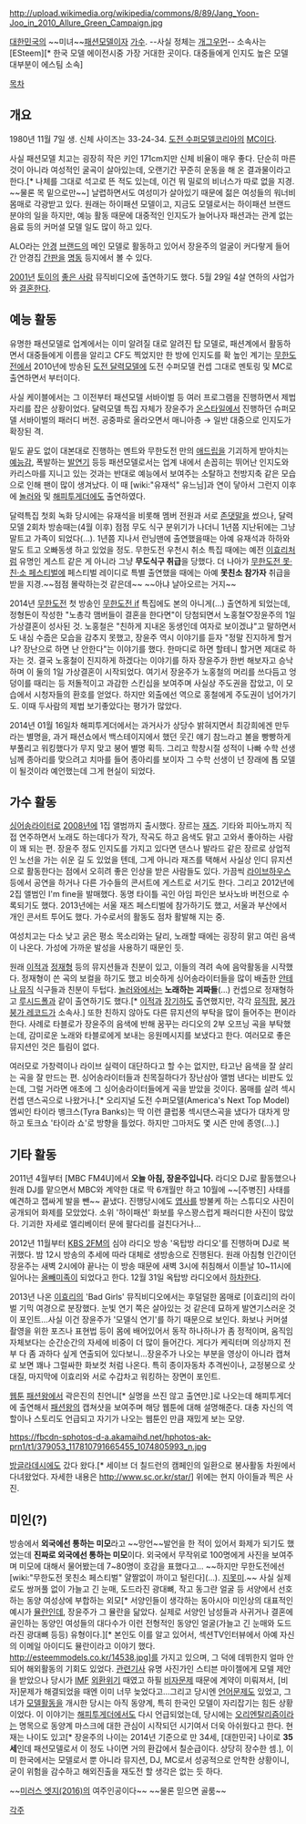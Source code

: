 http://upload.wikimedia.org/wikipedia/commons/8/89/Jang_Yoon-Joo_in_2010_Allure_Green_Campaign.jpg

[[대한민국]]의 ~~미녀~~[[패션모델]]이자 [[가수]]. --사실 정체는 [[개그우먼]]--
소속사는 [ESteem][* 한국 모델 에이전시중 가장 거대한 곳이다. 대중들에게 인지도 높은 모델 대부분이 에스팀 소속]

[[목차]]
== 개요 == 
1980년 11월 7일 생. 신체 사이즈는 33-24-34. [[도전 수퍼모델코리아]]의 [[MC]]이다. 

사실 패션모델 치고는 굉장히 작은 키인 171cm지만 신체 비율이 매우 좋다. 단순히 마른 것이 아니라 여성적인 굴곡이 살아있는데, 오랜기간 꾸준히 운동을 해 온 결과물이라고 한다.[* 나체를 그대로 석고로 뜬 적도 있는데, 이건 뭐 밀로의 비너스가 따로 없을 지경. ~~물론 목 밑으로만~~] 날렵하면서도 여성미가 살아있기 때문에 젊은 여성들의 워너비 몸매로 각광받고 있다. 원래는 하이패션 모델이고, 지금도 모델로서는 하이패션 브랜드 분야의 일을 하지만, 예능 활동 때문에 대중적인 인지도가 늘어나자 패션과는 관계 없는 음료 등의 커머셜 모델 일도 많이 하고 있다.
 
ALO라는 [[안경]] [[브랜드]]의 메인 모델로 활동하고 있어서 장윤주의 얼굴이 커다랗게 들어간 안경집 [[간판]]을 [[명동]] 등지에서 볼 수 있다.

[[2001년]] [[토이]]의 [[좋은 사람]] 뮤직비디오에 출연하기도 했다.
5월 29일 4살 연하의 사업가와 [http://m.entertain.naver.com/read?oid=433&aid=0000008479&gid=999339&cid=1000078 결혼한다].
== 예능 활동 ==
유명한 패션모델로 업계에서는 이미 알려질 대로 알려진 탑 모델로, 패션계에서 활동하면서 대중들에게 이름을 알리고 CF도 찍었지만 한 방에 인지도를 확 높인 계기는 [[무한도전]]에서 2010년에 방송된 [[도전 달력모델]]에 도전 수퍼모델 컨셉 그대로 멘토링 및 MC로 출연하면서 부터이다.

사실 케이블에서는 그 이전부터 패션모델 서바이벌 등 여러 프로그램을 진행하면서 제법 자리를 잡은 상황이었다. 달력모델 특집 자체가 장윤주가 [[온스타일]]에서 진행하던 슈퍼모델 서바이벌의 패러디 버전. 공중파로 올라오면서 매니아층 → 일반 대중으로 인지도가 확장된 격.

밑도 끝도 없이 대본대로 진행하는 멘트와 무한도전 만의 [[애드립]]을 기괴하게 받아치는 [[예능감]], 폭발하는 [[발연기]] 등등 패션모델로서는 업계 내에서 손꼽히는 뛰어난 인지도와 카리스마를 지니고 있는 것과는 반대로 예능에서 보여주는 소탈하고 천방지축 같은 모습으로 인해 팬이 많이 생겨났다. 이 때 [wiki:"유재석" 유느님]과 연이 닿아서 그런지 이후에 [[놀러와]] 및 [[해피투게더]]에도 출연하였다. 

달력특집 첫회 녹화 당시에는 유재석을 비롯해 멤버 전원과 서로 [[존댓말]]을 썼으나, 달력모델 2회차 방송때는(4월 이후) 점점 무도 식구 분위기가 나더니 1년쯤 지난뒤에는 그냥 말트고 가족이 되었다(...). 1년쯤 지나서 런닝맨에 출연했을때는 아예 유재석과 하하와 말도 트고 오빠동생 하고 있었을 정도. 무한도전 우천시 취소 특집 때에는 예전 [[이효리]]처럼 유명인 게스트 같은 게 아니라 그냥 '''무도식구 취급'''을 당했다. 더 나아가 [[무한도전 못·친·소 페스티벌]]에 페스티벌 레이디로 특별 출연했을 때에는 아예 '''못친소 참가자''' 취급을 받을 지경.~~점점 몰락하는것 같은데~~ ~~아냐 날아오르는 거지~~

2014년 [[무한도전]] 첫 방송인 [[무한도전 if]] 특집에도 본의 아니게(…) 출연하게 되었는데, 정형돈이 작성한 "노총각 맴버들이 결혼을 한다면"이 당첨되면서 노홍철♡장윤주의 1일 가상결혼이 성사된 것. 노홍철은 "친하게 지내온 동생인데 여자로 보이겠냐"고 말하면서도 내심 수줍은 모습을 감추지 못했고, 장윤주 역시 이야기를 듣자 "정말 진지하게 할거냐? 장난으로 하면 난 안한다"는 이야기를 했다. 한마디로 하면 할테니 할거면 제대로 하자는 것. 결국 노홍철이 진지하게 하겠다는 이야기를 하자 장윤주가 한번 해보자고 승낙하며 이 둘의 1일 가상결혼이 시작되었다. 여기서 장윤주가 노홍철의 머리를 쓰다듬고 엉덩이를 때리는 등 저돌적이고 과감한 스킨십을 보여주며 사실상 주도권을 잡았고, 이 모습에서 시청자들의 환호를 얻었다. 하지만 외출에선 역으로 홍철에게 주도권이 넘어가기도. 이때 두사람의 제법 보기좋았다는 평가가 많았다.

2014년 01월 16일차 해피투게더에서는 과거사가 상당수 밝혀지면서 최강희에겐 만두라는 별명을, 과거 패션쇼에서 백스테이지에서 했던 웃긴 얘기 참느라고 볼을 빵빵하게 부풀리고 워킹했다가 무지 맞고 붕어 별명 획득. 그리고 학창시절 성적이 나빠 수학 선생님께 종아리를 맞으려고 치마를 들어 종아리를 보이자 그 수학 선생이 넌 장래에 톱 모델이 될것이라 예언했는데 그게 현실이 되었다.

== 가수 활동 ==
[[싱어송라이터]]로 [[2008년]]에 1집 앨범까지 출시했다. 장르는 [[재즈]]. 기타와 피아노까지 직접 연주하면서 노래도 하는데다가 작가, 작곡도 하고 음색도 맑고 고와서 좋아하는 사람이 꽤 되는 편. 장윤주 정도 인지도를 가지고 있다면 댄스나 발라드 같은 장르로 상업적인 노선을 가는 쉬운 길 도 있었을 텐데, 그게 아니라 재즈를 택해서 사실상 인디 뮤지션으로 활동한다는 점에서 오히려 좋은 인상을 받은 사람들도 있다. 가끔씩 [[라이브하우스]] 등에서 공연을 하거나 다른 가수들의 콘서트에 게스트로 서기도 한다. 그리고 2012년에 2집 앨범인 I'm fine을 발매했다. 동명 타이틀 곡인 아임 파인은 보사노바 버전으로 수록되기도 했다. 
2013년에는 서울 재즈 페스티벌에 참가하기도 했고, 서울과 부산에서 개인 콘서트 투어도 했다. 가수로서의 활동도 점차 활발해 지는 중.

{{{#!html
<iframe width="560" height="315" src="//www.youtube.com/embed/k7i6fXlRZ0g" frameborder="0" allowfullscreen></iframe>
}}}
여성치고는 다소 낮고 굵은 평소 목소리와는 달리, 노래할 때에는 굉장히 맑고 여린 음색이 나온다. 가성에 가까운 발성을 사용하기 때문인 듯. 

원래 [[이적]]과 [[정재형]] 등의 뮤지션들과 친분이 있고, 이들의 격려 속에 음악활동을 시작했다. 정재형이 쓴 곡의 보컬을 하기도 했고 비슷하게 싱어송라이터들을 많이 배출한 [[안테나 뮤직]] 식구들과 친분이 두텁다. [[놀러와]]에서는 '''노래하는 괴짜들'''(…) 컨셉으로 정재형하고 [[루시드폴]]과 같이 출연하기도 했다.[* [[이적]]과 [[장기하]]도 출연했지만, 각각 [[뮤직팜]], [[붕가붕가 레코드]]가 소속사.] 또한 친하지 않아도 다른 뮤지션의 부탁을 많이 들어주는 편이라 한다. 사례로 타블로가 장윤주의 음색에 반해 꿈꾸는 라디오의 2부 오프닝 곡을 부탁했는데, 감미로운 노래와 타블로에게 보내는 응원메시지를 보냈다고 한다. 여러모로 좋은 뮤지션인 것은 틀림이 없다.

여러모로 가창력이나 라이브 실력이 대단하다고 할 수는 없지만, 타고난 음색을 잘 살리는 곡을 잘 만드는 편. 싱어송라이터들과 친목질하다가 장난삼아 앨범 낸다는 비판도 있는데, 그럴 거라면 애초에 그 싱어송라이터들에게 곡을 받았을 것이다. 몸매를 살려 섹시컨셉 댄스곡으로 나왔거나.[* 오리지널 도전 수퍼모델(America's Next Top Model) 엠씨인 타이라 뱅크스(Tyra Banks)는 딱 이런 클럽풍 섹시댄스곡을 냈다가 대차게 망하고 토크쇼 '타이라 쇼'로 방향을 틀었다. 하지만 그마저도 몇 시즌 만에 종영(...).]

== 기타 활동 == 
2011년 4월부터 [MBC FM4U]에서 '''오늘 아침, 장윤주입니다.''' 라디오 DJ로 활동했으나 원래 DJ를 맡으면서 MBC와 계약한 대로 딱 6개월만 하고 10월에 ~~[주병진] 사태를 예견하고 잽싸게 발을 뺀~~ 끝냈다. 진행당시에도 [[엽사]]를 방불케 하는 스튜디오 사진이 공개되어 화제를 모았었다. 소위 '하이패션' 화보를 우스꽝스럽게 패러디한 사진이 많았다. 기괴한 자세로 엘리베이터 문에 팔다리를 걸친다거나...

2012년 11월부터 [[KBS 2FM]]의 심야 라디오 방송 '옥탑방 라디오'를 진행하며 DJ로 복귀했다. 밤 12시 방송의 추세에 따라 대체로 생방송으로 진행된다. 원래 아침형 인간이던 장윤주는 새벽 2시에야 끝나는 이 방송 때문에 새벽 3시에 취침해서 이튿날 10~11시에 일어나는 [[올빼미족]]이 되었다고 한다.
12월 31일 옥탑방 라디오에서 [http://m.news.naver.com/read.nhn?mode=LSD&sid1=106&sid2=221&oid=241&aid=0002303116 하차한다].

2013년 나온 [[이효리]]의 'Bad Girls' 뮤직비디오에서는 후덜덜한 몸매로 [이효리]의 라이벌 기믹 여경으로 분장했다. 눈빛 연기 쪽은 살아있는 것 같은데 묘하게 발연기스러운 것이 포인트...사실 이건 장윤주가 '모델식 연기'를 하기 때문으로 보인다. 화보나 커머셜 촬영을 위한 포즈나 표현법 등이 몸에 배어있어서 동작 하나하나가 좀 정적이며, 움직임 자체보다는 순간순간의 자세에 비중이 더 많이 들어간다. 게다가 케릭터며 의상까지 전부 다 좀 과하다 싶게 연출되어 있다보니...장윤주가 나오는 부분을 영상이 아니라 캡쳐로 보면 꽤나 그럴싸한 화보컷 처럼 나온다. 특히 종이자동차 추격씬이나, 교정봉으로 삿대질, 마지막에 이효리와 서로 수갑차고 워킹하는 장면이 포인트.

[[웹툰]] [[패션왕]]에서 곽은진의 친언니[* 실명을 쓰진 않고 출연만.]로 나오는데 해피투게더에 출연해서 [[패션왕]]의 캡쳐샷을 보여주며 해당 웹툰에 대해 설명해준다. 대충 자신의 역할이나 스토리도 언급되고 자기가 나오는 웹툰인 만큼 재밌게 보는 모양.

https://fbcdn-sphotos-d-a.akamaihd.net/hphotos-ak-prn1/t1/379053_117810791665455_1074805993_n.jpg

[[방글라데시]]에도 갔다 왔다.[* 세이브 더 칠드런의 캠페인의 일환으로 봉사활동 차원에서 다녀왔었다. 자세한 내용은 http://www.sc.or.kr/star/] 위에는 현지 아이들과 찍은 사진.
== 미인(?) ==
방송에서 '''외국에선 통하는 미모'''라고 ~~망언~~발언을 한 적이 있어서 화제가 되기도 했었는데 '''진짜로 외국에선 통하는 미모'''이다. 외국에서 무작위로 100명에게 사진을 보여주며 미모에 대해서 물어봤는데 7~80명이 호감을 표했다고... ~~하지만 무한도전에선 [wiki:"무한도전 못친소 페스티벌" 얄짤없이 까이고 털린다](…). [[지못미]].~~ 사실 실제로도 쌍꺼풀 없이 가늘고 긴 눈매, 도드라진 광대뼈, 작고 동그란 얼굴 등 서양에서 선호하는 동양 여성상에 부합하는 외모[* 서양인들이 생각하는 동아시아 미인상의 대표적인 예시가 [[뮬란]]인데, 장윤주가 그 뮬란을 닮았다. 실제로 서양인 남성들과 사귀거나 결혼에 골인하는 동양인 여성들의 대다수가 이런 전형적인 동양인 얼굴(가늘고 긴 눈매와 도드라진 광대뼈 등등) 유형이다.][* 본인도 이를 알고 있어서, 섹션TV인터뷰에서 아예 자신의 이메일 아이디도 뮬란이라고 이야기 했다. http://esteemmodels.co.kr/14538.jpg]를 가지고 있으며, 그 덕에 데뷔한지 얼마 안되어 해외활동의 기회도 있었다. [http://news.naver.com/main/read.nhn?mode=LSD&mid=sec&sid1=106&oid=277&aid=0002421670 관련기사] 유명 사진가인 스티븐 마이젤에게 모델 제안을 받았으나 당시가 [[IMF]] [[외환위기]] 때였고 하필 [[비자]]문제 때문에 계약이 미뤄져서, [비자]문제가 해결되었을 때엔 이미 너무 늦었다고...그리고 당시엔 [[언어]]문제도 있었고, 그녀가 [[모델]]활동을 개시한 당시는 아직 동양계, 특히 한국인 모델이 자리잡기는 힘든 상황이었다. 이 이야기는 [[해피투게더]]에서도 다시 언급되었는데, 당시에는 [[오리엔탈리즘]]이라는 명목으로 동양계 마스크에 대한 관심이 시작되던 시기여서 더욱 아쉬웠다고 한다. 현재는 나이도 있고[* 장윤주의 나이는 2014년 기준으로 만 34세, [대한민국] 나이로 '''35세'''인데 패션모델로서 이 정도 나이면 거의 환갑에서 칠순급이다. 상당히 장수한 셈.], 이미 한국에서는 모델로서 뿐 아니라 뮤지션, DJ, MC로서 성공적으로 안착한 상황이니, 굳이 위험을 감수하고 해외진출을 재도전 할 생각은 없는 듯 하다.

~~[[미러스 엣지(2016)]]의 여주인공이다~~ ~~물론 믿으면 골룸~~

[[각주]]
